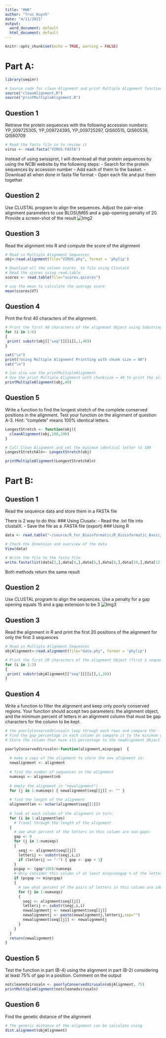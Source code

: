 ```yaml
---
title: "HW8"
author: "Truc Huynh"
date: "4/11/2021"
output:
  word_document: default
  html_document: default
---
```


```r
knitr::opts_chunk$set(echo = TRUE, warning = FALSE)
```

# Part A:
```r
library(seqinr)

# Source code for clean Alignment and print Multiple Alignment function
source("cleanAlignment.R")
source("printMultipleAlignment.R")
```

## Question 1
Retrieve the protein sequences with the following accession numbers: 
YP_009725305, YP_009724395, YP_009725297, QIS60515, 
QIS60539, QIS60709
```r
# Read the fasta file in to review it
virus <- read.fasta("VIRUS.FASTA")
```
Instead of using swissprot, I will download all that protein sequences by using the NCBI website by the following steps:
- Search for the protein sequences by accession number
- Add each of them to the basket.
- Download all when done in fasta file format
- Open each file and put them together

## Question 2
Use CLUSTAL program to align the sequences. Adjust the pair-wise 
alignment parameters to use BLOSUM65 and a gap-opening penalty of 20. Provide 
a screen-shot of the result
![Img2](2.PNG)

## Question 3
Read the alignment into R and compute the score of the alignment
```r
# Read in Multiple Alignment Sequences
obj<-read.alignment(file="VIRUS.phy", format = 'phylip')

# Download all the column scores  to file using ClustalX
# Read the scores using read.table
scores <- read.table(file="scores.qscores")

# use the mean to calculate the average score
mean(scores$V7)
```
## Question 4
Print the first 40 characters of the alignment.
```r

# Print the first 40 characters of the alignmnet Object using Substring
for (i in 1:6)
{
 print( substr(obj[["seq"]][[i]],1,40))
}

cat("\n")
print("Using Multiple Alignment Printting with chunk size = 40")
cat("\n")

# Can also use the printMultipleAlignment
# Use the print Multiple Alignment with chunksize = 40 to print the alignment to compare
printMultipleAlignment(obj,40)


```
## Question 5
Write a function to find the longest stretch of the complete conserved 
positions in the alignment. Test your function on the alignment of question A-3.
Hint: “complete” means 100% identical letters.
```r
LongestStretch <- function(obj){
  cleanAlignment(obj,100,100)
}
```

```r
# Call Clean Alignment and set the minimum identical letter to 100
LongestStretchAln<- LongestStretch(obj) 

printMultipleAlignment(LongestStretchAln)
```
# Part B:
## Question 1
Read the sequence data and store them in a FASTA file

There is 2 way to do this: 
### Using Clusatx:
- Read the .txt file into clustalX.
- Save the file as a .FASTA file (export)
### Using R

```r
data <- read.table("~/source/R_for_Bioinformatic/R_Bioinformatic_Basic/L10/data.txt", quote="\"", comment.char="")

# Check the dimension and overview of the data
View(data)

# Write the file to the fasta file
write.fasta(list(data[2,],data[4,],data[6,],data[8,],data[10,],data[12,],data[14,]),list(data[1,],data[3,],data[5,],data[7,],data[9,],data[11,],data[13,]),file.out = "dataR.fasta")
```
Both methods return the same result

## Question 2
Use CLUSTAL program to align the sequences. Use a penalty for a 
gap opening equals 15 and a gap extension to be 3
![Img3](3.PNG)

## Question 3
Read the alignment in R and print the first 20 positions of the 
alignment for only the first 3 sequences
```r
# Read in Multiple Alignment Sequences
objAlignment<-read.alignment(file="data.phy", format = 'phylip')

# Print the first 20 characters of the alignment Object (first 3 sequences) using Substring
for (i in 1:3)
{
 print( substr(objAlignment[["seq"]][[i]],1,20))
}

```
## Question 4
Write a function to filter the alignment and keep only poorly conserved 
regions. Your function should accept two parameters: the alignment object, and the 
minimum percent of letters in an alignment column that must be gap characters for 
the column to be kept.

```r
# the poorlyConservedVirusaln loop through each rows and compare the'-' value in the column.
# Find the gap percentage in each column an compare it to the minimum gap percentage.
# Store the column that have its percentage to the newAlignment Object seq and return it.

poorlyConservedVirusaln<-function(alignment,minpcgap)  {
  
  # make a copy of the alignment to store the new alignment in:
  newalignment <- alignment
  
  # find the number of sequences in the alignment
  numseqs <- alignment$nb
  
  # empty the alignment in "newalignment")
  for (j in 1:numseqs) { newalignment$seq[[j]] <- "" }
  
  # find the length of the alignment
  alignmentlen <- nchar(alignment$seq[[1]])
  
  # look at each column of the alignment in turn:
  for (i in 1:alignmentlen)
    # Travel through the length of the alignment
  {
    # see what percent of the letters in this column are non-gaps:
    gap <- 0
    for (j in 1:numseqs)
    {
      seqj <- alignment$seq[[j]]
      letterij <- substr(seqj,i,i)
      if (letterij == "-") { gap <- gap + 1}
    }
    pcgap <- (gap*100)/numseqs
    # Only consider this column if at least minpcnongap % of the letters are not gaps:
    if (pcgap >= minpcgap)
    {
      # see what percent of the pairs of letters in this column are identical
      for (j in 1:numseqs)
      {
        seqj <- alignment$seq[[j]]
        letterij <- substr(seqj,i,i)
        newalignmentj <- newalignment$seq[[j]]
        newalignmentj <- paste(newalignmentj,letterij,sep="")
        newalignment$seq[[j]] <- newalignmentj
      }
    }
  }
  return(newalignment)
}

```
## Question 5
Test the function in part (B-4) using the alignment in part (B-2) 
considering at least 75% of gap in a position. Comment on the output
```r
notcleanedvirusaln <- poorlyConservedVirusaln(objAlignment, 75)
printMultipleAlignment(notcleanedvirusaln)

```
## Question 6
Find the genetic distance of the alignment
```r
# The generic distance of the alignment can be calculate using  
dist.alignment(objAlignment)

```
